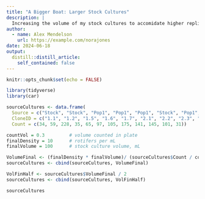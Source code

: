 ```yaml
---
title: "A Bigger Boat: Larger Stock Cultures"
description: |
  Increasing the volume of my stock cultures to accomidate higher replication and running experiments in parallel.
author:
  - name: Alex Mendelson
    url: https://example.com/norajones
date: 2024-06-18
output:
  distill::distill_article:
    self_contained: false
---
```



```r
knitr::opts_chunk$set(echo = FALSE)
```

```r
library(tidyverse)
library(car)

sourceCultures <- data.frame(
  Source = c("Stock", "Stock", "Pop1", "Pop1", "Pop1", "Stock", "Pop1", "Pop1", "Pop1", "Pop1", "Stock", "Stock"),
  CloneID = c("1.1", "1.2", "1.5", "1.6", "1.7", "2.1", "2.2", "2.3", "2.4", "2.5", "2.7", "1.8"),
  Count = c(34, 59, 228, 35, 65, 97, 105, 175, 141, 145, 101, 31))

countVol = 0.3         # volume counted in plate
finalDensity = 10      # rotifers per mL
finalVolume = 100      # stock culture volume, mL

VolumeFinal <- (finalDensity * finalVolume)/ (sourceCultures$Count / countVol)
sourceCultures <- cbind(sourceCultures, VolumeFinal)

VolFinHalf <- sourceCultures$VolumeFinal / 2
sourceCultures <- cbind(sourceCultures, VolFinHalf)

sourceCultures
```